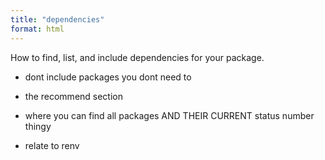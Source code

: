 ```yaml
---
title: "dependencies"
format: html
---
```


How to find, list, and include dependencies for your package.

- dont include packages you dont need to

- the recommend section

- where you can find all packages AND THEIR CURRENT status number thingy

- relate to renv